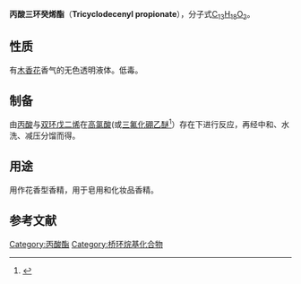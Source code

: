 {{Refimprove|time=2021-12-08T12:40:22+00:00}}
{{Chembox
| 名称 = 丙酸三环癸烯酯
| 英文名 = Tricyclodecenyl propionate
| 图像文件 = Tricyclodecenyl propionate.svg
| 图像大小 = 
| 图像替换 = 
| IUPAC英 = 
| IUPAC中 =
| 别名 = 
| Section1 = 
{{Chembox 识别
| CASNo = 17511-60-3
| CASNo_Ref = {{cascite|correct|CAS}}
| PubChem = 
| SMILES =  
}}
| Section2 = 
{{Chembox 性质
| 化学式 = C13H18O2
| 摩尔质量 = 204
| 外观 = 无色透明液体
| 密度 = 
| 熔点 = 
| 沸点 = 
| 溶解度 =  
}}
| Section3 = 
{{Chembox 危险性
| 主要危险 = 低毒
| 闪点 = 
| 自燃点 =  
}}
}}
'''丙酸三环癸烯酯'''（'''Tricyclodecenyl propionate'''），分子式[[C13H18O2|C<sub>13</sub>H<sub>18</sub>O<sub>2</sub>]]。

==性质==
有[[木香花|木香花]]香气的无色透明液体。低毒。

==制备==
由[[丙酸|丙酸]]与[[双环戊二烯|双环戊二烯]]在[[高氯酸|高氯酸]](或[[三氟化硼乙醚|三氟化硼乙醚]]<ref>{{cite journal|journal=Russian Journal of Organic Chemistry|volume=56|issue=10|language=en|issn=1070-4280|date=2020-10|pages=1847–1849|doi=10.1134/S1070428020100292|url=http://link.springer.com/10.1134/S1070428020100292|title=Synthesis of Tricyclic Diesters|accessdate=2022-02-24|author=E. K. Makhmudova, R. A. Rasulova, V. S. Kadyrly, M. J. Ibragimova}}</ref>）存在下进行反应，再经中和、水洗、减压分馏而得。

==用途==
用作花香型香精，用于皂用和化妆品香精。

==参考文献==
{{reflist}}

{{有机化合物小作品}}

[[Category:丙酸酯|Category:丙酸酯]]
[[Category:桥环烷基化合物|Category:桥环烷基化合物]]